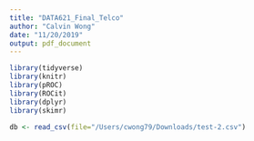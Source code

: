 ```yaml
---
title: "DATA621_Final_Telco"
author: "Calvin Wong"
date: "11/20/2019"
output: pdf_document
---
```



```r
library(tidyverse)
library(knitr)
library(pROC)
library(ROCit)
library(dplyr)
library(skimr)
```


```r
db <- read_csv(file="/Users/cwong79/Downloads/test-2.csv")
```


